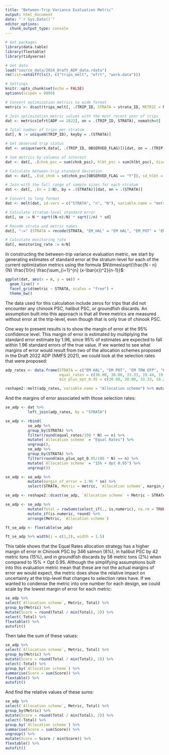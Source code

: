 ```yaml
---
title: "Between-Trip Variance Evaluation Metric"
output: html_document
date: "`r Sys.Date()`"
editor_options: 
  chunk_output_type: console
---
```


```r
# Get packages
library(data.table)
library(flextable)
library(tidyverse)

# Get data
load("source_data/2024_Draft_ADP_data.rdata")
rm(list=setdiff(ls(), c("trips_melt", "efrt", "work.data")))

# Settings
knitr::opts_chunk$set(echo = FALSE)
options(scipen = 9999)
```

```r
# Convert optimization metrics to wide format
metrics <- dcast(trips_melt[, .(TRIP_ID, STRATA = strata_ID, METRIC = Metric, VALUE = Value)], TRIP_ID + STRATA ~ METRIC, value.var = "VALUE")

# Join optimization metric values with the most recent year of trips
dat <- metrics[efrt[ADP == 2022], on = .(TRIP_ID, STRATA), nomatch=0]

# Total number of trips per stratum
dat[, N := uniqueN(TRIP_ID), keyby = .(STRATA)]

# Get observed trip status
dat <- unique(work.data[, .(TRIP_ID, OBSERVED_FLAG)])[dat, on = .(TRIP_ID)]

# Sum metrics by columns of interest
dat <- dat[, .(chnk_psc = sum(chnk_psc), hlbt_psc = sum(hlbt_psc), discard = sum(discard)), by = .(TRIP_ID, STRATA, OBSERVED_FLAG, N)]

# Calculate between-trip standard deviation
dat <- dat[, .(sd_chnk = sd(chnk_psc[OBSERVED_FLAG == "Y"]), sd_hlbt = sd(hlbt_psc[OBSERVED_FLAG == "Y"]), sd_discard = sd(discard[OBSERVED_FLAG == "Y"])), by = .(STRATA, N)]

# Join with the full range of sample sizes for each stratum  
dat <- dat[, .(n = 2:N), by = .(STRATA)][dat, on = .(STRATA)]

# Convert to long format  
dat <- melt(dat, id.vars = c("STRATA", "n", "N"), variable.name = "metric", value.name = "sd")

# Calculate stratum-level standard error  
dat[, se := N * sqrt((N-n)/N) * sqrt(1/n) * sd]

# Recode strata and metric names
dat[, ":=" (STRATA = recode(STRATA, "EM_HAL" = "EM HAL", "EM_POT" = "EM POT", "EM_TRW_EFP" = "EM TRW EFP"), metric = recode(metric, "sd_chnk" = "Chinook PSC", "sd_hlbt" = "Halibut PSC", "sd_discard" = "Groundfish discards"))]

# Calculate monitoring rate
dat[, monitoring_rate := n/N]
```

In constructing the between-trip variance evaluation metric, we start by generating estimates of standard error at the stratum-level for each of the current optimization metrics using the formula $N\times\sqrt{\frac{N - n}{N} \frac{1}{n} \frac{\sum_{i=1}^{n} (x-\bar{x})^2}{n-1}}$:  
```r
ggplot(dat, aes(x = n, y = se)) +
  geom_line() +
  facet_grid(metric ~ STRATA, scales = "free") +
  theme_bw()
```

The data used for this calculation include zeros for trips that did not encounter any chinook PSC, halibut PSC, or groundfish discards. An assumption built into this approach is that all three metrics are measured without error at the trip-level, even though that is only true of chinook PSC. 

One way to present results is to show the margin of error at the 95% confidence level. This margin of error is estimated by multiplying the standard error estimate by 1.96, since 95% of estimates are expected to fall within 1.96 standard errors of the true value. If we wanted to see what margins of error would result from two of the allocation schemes proposed in the Draft 2022 ADP (NMFS 2021), we could look at the selection rates that were proposed:  
```r
adp_rates <- data.frame(STRATA = c("EM HAL", "EM POT", "EM TRW EFP", "HAL", "POT", "TRW"),
                        equal_rates = c(30.00, 30.00, 33.33, 19.44, 19.44, 19.44),
                        min_plus_opt_0.95 = c(30.00, 30.00, 33.33, 18.21, 17.48, 28.10))

reshape2::melt(adp_rates, variable.name = "Allocation scheme") %>% mutate(`Allocation scheme` = recode(`Allocation scheme`, "equal_rates" = "Equal Rates", "min_plus_opt_0.95" = "15% + Opt 0.95")) %>% pivot_wider(names_from = STRATA, values_from = value) %>% flextable() %>% autofit()
```

And the margins of error associated with those selection rates:  
```r
se_adp <- dat %>% 
          left_join(adp_rates, by = "STRATA") 

se_adp <- rbind(
          se_adp %>% 
          group_by(STRATA) %>% 
          filter(round(equal_rates/100 * N) == n) %>% 
          mutate(`Allocation scheme` = "Equal Rates") %>% 
          ungroup(),
          se_adp %>% 
          group_by(STRATA) %>% 
          filter(round(min_plus_opt_0.95/100 * N) == n) %>% 
          mutate(`Allocation scheme` = "15% + Opt 0.95") %>% 
          ungroup())

se_adp <- se_adp %>% 
          mutate(margin_of_error = 1.96 * se) %>% 
          select(STRATA, Metric = metric, `Allocation scheme`, margin_of_error)

se_adp <- reshape2::dcast(se_adp, `Allocation scheme` + Metric ~ STRATA, value.var = "margin_of_error")

se_adp <- se_adp %>% 
          mutate(Total = rowSums(select_if(., is.numeric), na.rm = TRUE)) %>% 
          mutate_if(is.numeric, round) %>% 
          arrange(Metric, `Allocation scheme`) 

ft_se_adp <- flextable(se_adp)

ft_se_adp %>% width(j = c(1,2), width = 1.5)
```

This table shows that the Equal Rates allocation strategy has a higher margin of error in Chinook PSC by 346 salmon (8%), in halibut PSC by 42 metric tons (15%), and in groundfish discards by 58 metric tons (2%) when compared to 15% + Opt 0.95. Although the simplifying assumptions built into this evaluation metric mean that these are not the actual margins of error we would expect, the metric does show the relative impact on uncertainty at the trip-level that changes to selection rates have. If we wanted to condense the metric into one number for each design, we could scale by the lowest margin of error for each metric:   
```r
se_adp %>% 
select(`Allocation scheme`, Metric, Total) %>% 
group_by(Metric) %>% 
mutate(Score = round(Total / min(Total), 2)) %>% 
select(-Total) %>% 
flextable() %>% 
autofit()
```

Then take the sum of these values:  
```r
se_adp %>% 
select(`Allocation scheme`, Metric, Total) %>% 
group_by(Metric) %>% 
mutate(Score = round(Total / min(Total), 2)) %>% 
select(-Total) %>% 
group_by(`Allocation scheme`) %>% 
summarise(Score = sum(Score)) %>% 
flextable() %>% 
autofit()
```

And find the relative values of these sums:  
```r
se_adp %>% 
select(`Allocation scheme`, Metric, Total) %>% 
group_by(Metric) %>% 
mutate(Score = round(Total / min(Total), 2)) %>% 
select(-Total) %>% 
group_by(`Allocation scheme`) %>% 
summarise(Score = sum(Score)) %>% 
ungroup() %>% 
mutate(Score = Score / min(Score)) %>% 
flextable() %>% 
autofit()
```
